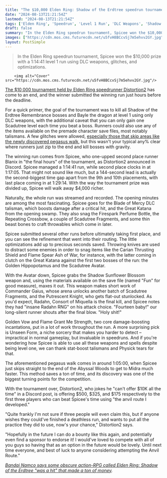 ```yaml
---
title: "The $10,000 Elden Ring: Shadow of the Erdtree speedrun tournament is over, and the winner is $4,000 richer after taking first place in 'the final hours'"
date: "2024-08-13T21:21:54Z"
lastmod: "2024-08-13T21:21:54Z"
tags: ['Elden Ring', 'Speedrun', 'Level 1 Run', 'DLC Weapons', 'Shadow of the Erdtree', 'Glitches', 'Pegasus Walk', 'Spicy', 'Golden Vow', 'Flame Grant Me Strength', 'Unseen Form', 'Physick Tears', 'Anvil Route']
draft: false
summary: "In the Elden Ring speedrun tournament, Spicee won the $10,000 prize with a 1:14:41 level 1 run using DLC weapons, glitches, and optimizations."
images: ["https://cdn.mos.cms.futurecdn.net/u5fvH8BCcvSj7m5ehvv2GY.jpg"]
layout: PostSimple
---
```

> In the Elden Ring speedrun tournament, Spicee won the $10,000 prize with a 1:14:41 level 1 run using DLC weapons, glitches, and optimizations.


        <img alt="Cover" src="https://cdn.mos.cms.futurecdn.net/u5fvH8BCcvSj7m5ehvv2GY.jpg"/>
        
[<u>The $10,000 tournament held by Elden Ring speedrunner Distortion2</u>](https://www.gamesradar.com/games/action-rpg/elden-ring-speedrun-legend-offers-dollar10000-for-the-ultimate-shadow-of-the-erdtree-challenge-level-1-dlc-weapons-only-and-limited-scadutree-levels/) has come to an end, and the winner submitted the winning run just hours before the deadline. 

For a quick primer, the goal of the tournament was to kill all Shadow of the Erdtree Remembrance bosses and Bayle the dragon at level 1 using only DLC weapons, with the additional caveat that you can only gain one Scadutree level each time you beat a boss. Runners could also use any of the items available on the premade character save files, most notably talismans. A few glitches were allowed, [<u>especially those that skip areas like the newly discovered pegasus walk</u>](https://www.gamesradar.com/games/action-rpg/the-holy-grail-of-dlc-skips-dollar10000-elden-ring-speedrun-competition-blows-the-whole-scene-wide-open-with-a-new-gravity-defying-strategy-that-lets-you-float-past-bosses/), but this wasn't your typical any% clear where runners just zip to the end and kill bosses with gravity. 

The winning run comes from Spicee, who one-upped second place runner Blanix in "the final hours" of the tournament, as Distortion2 announced in Discord. Spicee managed a 1:14:41 run, while second place clocks in at 1:17:05. That might not sound like much, but a 144-second lead is actually the second-biggest time gap apart from the 9th and 10th placements, with last place coming in at 1:29:14. With the way the tournament prize was divided up, Spicee will walk away $4,000 richer. 

Naturally, the whole run was streamed and recorded. The opening minutes are among the most fascinating. Spicee goes for the Blade of Mercy DLC talisman, which boosts damage after a critical hit, and the Great Katana from the opening swamp. They also snag the Firespark Perfume Bottle, the Repeating Crossbow, a couple of Scadutree Fragments, and some thin beast bones to craft throwables which come in later. 

Spicee submitted several other runs before ultimately taking first place, and you can see the refinement that went into their routing. The little optimizations add up to precious seconds saved. Throwing knives are used to distract some enemies in order to snag items like the Carian Thrusting Shield and Flame Spear Ash of War, for instance, with the latter coming in clutch on the Great Katana against the first two bosses of the run: the Golden Hippopotamus and the Scadutree Avatar. 

With the Avatar down, Spicee grabs the Shadow Sunflower Blossom weapon and, using the materials available on the save file (named "Fun" for good measure), maxes it out. This weapon makes short work of Commander Gaius, whose arena unlocks another batch of Scadutree Fragments, and the Putrescent Knight, who gets flat-out stunlocked. As you'd expect, Radahn, Consort of Miquella is the final kill, and Spicee notes they had "insane Radahn RNG" on his attack choice. "Fourteen baby!" our long-silent runner shouts after the final blow. "Holy shit!" 

Golden Vow and Flame Grant Me Strength, two core damage-boosting incantations, put in a lot of work throughout the run. A more surprising pick is Unseen Form, a niche sorcery that makes you harder to detect – impractical in normal gameplay, but invaluable in speedruns. And if you're wondering how Spicee is able to use all these weapons and spells despite being level one, we can thank stat-boost talismans and Physick tears for that. 

The aforementioned pegasus walk comes in around 1:05:00, when Spicee just skips straight to the end of the Abyssal Woods to get to Midra much faster. This method saves a ton of time, and its discovery was one of the biggest turning points for the competition. 

With the tournament over, Distortion2, who jokes he "can't offer $10K all the time" in a Discord post, is offering $500, $325, and $175 respectively to the first three players who can beat Spicee's time using "the anvil route I developed." 

"Quite frankly I'm not sure if three people will even claim this, but if anyone wishes they could've finished a deathless run, and wants to put all the practice they did to use, now's your chance," Distortion2 says. 

"Hopefully in the future I can do a bounty like this again, and potentially even find a sponsor to endorse it! I would've loved to compete with all of you guys so having that as an option in the future would be lovely. Until next time everyone, and best of luck to anyone considering attempting the Anvil Route." 

[<u><em>Bandai Namco says some obscure action-RPG called Elden Ring: Shadow of the Erdtree "was a hit" that made a ton of money</em></u>](https://www.gamesradar.com/games/action-rpg/bandai-namco-says-some-obscure-action-rpg-called-elden-ring-shadow-of-the-erdtree-was-a-hit-that-made-a-ton-of-money/)*.* 
        